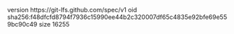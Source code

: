 version https://git-lfs.github.com/spec/v1
oid sha256:f48dfcfd8794f7936c15990ee44b2c320007df65c4835e92bfe69e559bc90c49
size 16255
